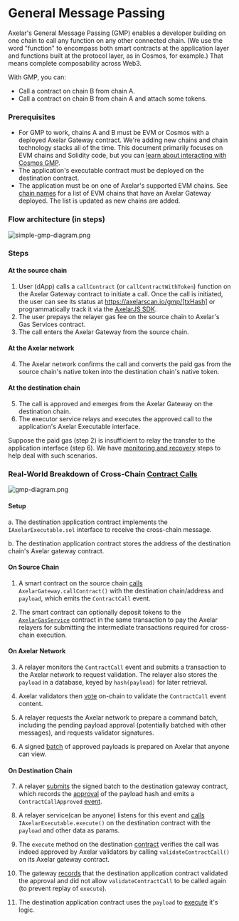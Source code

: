 # General Message Passing

Axelar's General Message Passing (GMP) enables a developer building on one chain to call any function on any other connected chain. (We use the word "function" to encompass both smart contracts at the application layer and functions built at the protocol layer, as in Cosmos, for example.) That means complete composability across Web3.

With GMP, you can:

- Call a contract on chain B from chain A.
- Call a contract on chain B from chain A and attach some tokens.

### Prerequisites
- For GMP to work, chains A and B must be EVM or Cosmos with a deployed Axelar Gateway contract. We're adding new chains and chain technology stacks all of the time. This document primarily focuses on EVM chains and Solidity code, but you can [learn about interacting with Cosmos GMP](./cosmos-gmp).
- The application's executable contract must be deployed on the destination contract.
- The application must be on one of Axelar's supported EVM chains. See [chain names](../reference/mainnet-chain-names) for a list of EVM chains that have an Axelar Gateway deployed. The list is updated as new chains are added.

### Flow architecture (in steps)

![simple-gmp-diagram.png](/images/simple-gmp-diagram.png)

### Steps

#### At the source chain

1. User (dApp) calls a `callContract` (or `callContractWithToken`) function on the Axelar Gateway contract to initiate a call. Once the call is initiated, the user can see its status at https://axelarscan.io/gmp/[txHash] or programmatically track it via the [AxelarJS SDK](/dev/axelarjs-sdk/tx-status-query-recovery#query-transaction-status-by-txhash).
2. The user prepays the relayer gas fee on the source chain to Axelar's Gas Services contract.
3. The call enters the Axelar Gateway from the source chain.

#### At the Axelar network
4. The Axelar network confirms the call and converts the paid gas from the source chain's native token into the destination chain's native token.  

#### At the destination chain
5. The call is approved and emerges from the Axelar Gateway on the destination chain.
6. The executor service relays and executes the approved call to the application's Axelar Executable interface.

Suppose the paid gas (step 2) is insufficient to relay the transfer to the application interface (step 6). We have [monitoring and recovery](/dev/general-message-passing/monitoring) steps to help deal with such scenarios.


### Real-World Breakdown of Cross-Chain [Contract Calls](https://axelarscan.io/gmp/0x93cb0b614b07d6050b164cc3e35da617a2fbefc13069a35369894cac74b861a2:54) 

![gmp-diagram.png](/images/gmp-diagram.png)

#### Setup

a. The destination application contract implements the `IAxelarExecutable.sol` interface to receive the cross-chain message.

b. The destination application contract stores the address of the destination chain's Axelar gateway contract.

#### On Source Chain
1. A smart contract on the source chain [calls](https://moonscan.io/tx/0x93cb0b614b07d6050b164cc3e35da617a2fbefc13069a35369894cac74b861a2) `AxelarGateway.callContract()` with the destination chain/address and `payload`, which emits the `ContractCall` event.

2. The smart contract can optionally deposit tokens to the [`AxelarGasService`](https://github.com/axelarnetwork/axelar-cgp-solidity/blob/main/contracts/gas-service/AxelarGasService.sol#L122) contract in the same transaction to pay the Axelar relayers for submitting the intermediate transactions required for cross-chain execution.

#### On Axelar Network

3. A relayer monitors the `ContractCall` event and submits a transaction to the Axelar network to request validation. The relayer also stores the `payload` in a database, keyed by `hash(payload)` for later retrieval.

4. Axelar validators then [vote](https://axelarscan.io/evm-poll/434420) on-chain to validate the `ContractCall` event content.

5. A relayer requests the Axelar network to prepare a command batch, including the pending payload approval (potentially batched with other messages), and requests validator signatures.

6. A signed [batch](https://axelarscan.io/evm-batches?commandId=0x47d0de91330856d70caecf442341be3faf6e644b83892b214c5a2bcc673ba8ca) of approved payloads is prepared on Axelar that anyone can view.

#### On Destination Chain

7. A relayer [submits](https://bscscan.com/tx/0x72e6c040bfbf26073cdcf55cc4db571badcadd3b9316cf0f53b72f980d3e5100) the signed batch to the destination gateway contract, which records the [approval](https://github.com/axelarnetwork/cgp-spec/blob/main/solidity/contracts/AxelarGateway.sol#L109) of the payload hash and emits a `ContractCallApproved` [event](https://github.com/axelarnetwork/cgp-spec/blob/main/solidity/contracts/AxelarGateway.sol#L144).

8. A relayer service(can be anyone) listens for this event and [calls](https://bscscan.com/tx/0x24886831c6348f036be26193d3fd74f2a08b9b9c10cae4e4bb99677687d8b71f) `IAxelarExecutable.execute()` on the destination contract with the `payload` and other data as params.

9. The `execute` method on the destination [contract](https://github.com/axelarnetwork/cgp-spec/blob/main/solidity/contracts/executable/AxelarExecutable.sol#L18) verifies the call was indeed approved by Axelar validators by calling `validateContractCall()` on its Axelar gateway contract.

10. The gateway [records](https://github.com/axelarnetwork/cgp-spec/blob/main/solidity/contracts/AxelarGateway.sol#L60) that the destination application contract validated the approval and did not allow `validateContractCall` to be called again (to prevent replay of `execute`).

11. The destination application contract uses the `payload` to [execute](https://github.com/axelarnetwork/cgp-spec/blob/main/solidity/contracts/executable/AxelarExecutable.sol#L23) it's logic.